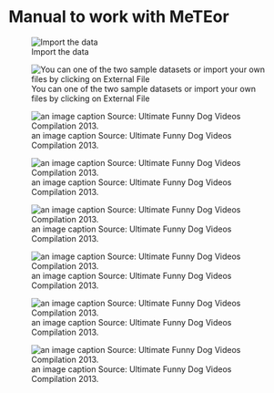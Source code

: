 # Manual to work with MeTEor

![Import the data](../images/Import.png)


![You can one of the two sample datasets or import your own files by clicking on External File](../images/sample_data.png)


![an image caption Source: Ultimate Funny Dog Videos Compilation 2013.](../images/PCA.png)




![an image caption Source: Ultimate Funny Dog Videos Compilation 2013.](../images/TCAM.png)


![an image caption Source: Ultimate Funny Dog Videos Compilation 2013.](../images/XGB.png)

![an image caption Source: Ultimate Funny Dog Videos Compilation 2013.](../images/rANOVA.png)


![an image caption Source: Ultimate Funny Dog Videos Compilation 2013.](../images/Ridge.png)


![an image caption Source: Ultimate Funny Dog Videos Compilation 2013.](../images/line_plot.png)


